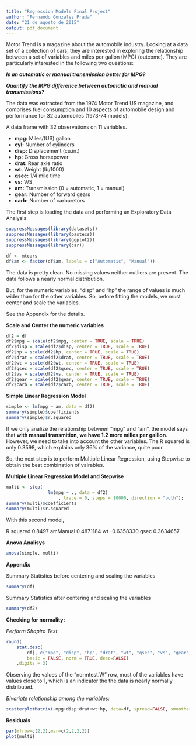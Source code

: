 ```yaml
---
title: "Regression Models Final Project"
author: "Fernando Gonzalez Prada"
date: "21 de agosto de 2015"
output: pdf_document
---
```


Motor Trend is a magazine about the automobile industry. Looking at a data set of a collection of cars, they are interested in exploring the relationship between a set of variables and miles per gallon (MPG) (outcome). They are particularly interested in the following two questions:

***Is an automatic or manual transmission better for MPG?***

***Quantify the MPG difference between automatic and manual transmissions?***

The data was extracted from the 1974 Motor Trend US magazine, and comprises fuel consumption and 10 aspects of automobile design and performance for 32 automobiles (1973-74 models).

A data frame with 32 observations on 11 variables.  

* **mpg:** Miles/(US) gallon
* **cyl:** Number of cylinders
* **disp:** Displacement (cu.in.)
* **hp:** Gross horsepower
* **drat:** Rear axle ratio
* **wt:** Weight (lb/1000)
* **qsec:** 1/4 mile time
* **vs:** V/S
* **am:** Transmission (0 = automatic, 1 = manual)
* **gear:** Number of forward gears
* **carb:** Number of carburetors 


The first step is loading the data and performing an Exploratory Data Analysis
```r
suppressMessages(library(datasets))
suppressMessages(library(pastecs))
suppressMessages(library(ggplot2))
suppressMessages(library(car))

df <- mtcars
df$am <- factor(df$am, labels = c("Automatic", "Manual"))
```

The data is pretty clean. No missing values neither outliers are present. The data follows a nearly normal distribution. 

But, for the numeric variables, "disp" and "hp" the range of values is much wider than for the other variables. So, before fitting the models, we must center and scale the variables.

See the Appendix for the details.

**Scale and Center the numeric variables**

```r
df2 = df
df2$mpg = scale(df2$mpg, center = TRUE, scale = TRUE)
df2$disp = scale(df2$disp, center = TRUE, scale = TRUE)
df2$hp = scale(df2$hp, center = TRUE, scale = TRUE)
df2$drat = scale(df2$drat, center = TRUE, scale = TRUE)
df2$wt = scale(df2$wt, center = TRUE, scale = TRUE)
df2$qsec = scale(df2$qsec, center = TRUE, scale = TRUE)
df2$vs = scale(df2$vs, center = TRUE, scale = TRUE)
df2$gear = scale(df2$gear, center = TRUE, scale = TRUE)
df2$carb = scale(df2$carb, center = TRUE, scale = TRUE)
```


**Simple Linear Regression Model**
```r
simple <- lm(mpg ~ am, data = df2)
summary(simple)$coefficients
summary(simple)$r.squared
```

If we only analize the relationship between "mpg" and "am", the model says that **with manual transmition, we have 1.2 more milles per galllon**. However, we need to take into account the other variables. 
The R squared is only 0.3598, which explains only 36% of the variance, quite poor.

So, the next step is to perform Multiple Linear Regression, using Stepwise to obtain the best combination of vairables.


**Multiple Linear Regression Model and Stepwise**
```r
multi <- step(
                lm(mpg ~ ., data = df2)
                    , trace = 0, steps = 10000, direction = "both");
summary(multi)$coefficients
summary(multi)$r.squared
```
With this second model, 

R squared 0.8497
amManual      0.4871184
wt           -0.6358330
qsec         0.3634657


**Anova Analisys**
```r
anova(simple, multi)
```


**Appendix**

Summary Statistics before centering and scaling the variables
```r
summary(df)
```
Summary Statistics after centering and scaling the variables
```r
summary(df2)
```

**Checking for normality:**

*Perform Shapiro Test*
 
```r
round(
    stat.desc(
        df[, c("mpg", "disp", "hp", "drat", "wt", "qsec", "vs", "gear", "carb")],
        basic = FALSE, norm = TRUE, desc=FALSE)
    ,digits = 3)
```
Observing the values of the "normtest.W" row, most of the variables have values close to 1, which is an indicator the the data is nearly normally distributed.


*Bivariate relationship among the variables:*
```r
scatterplotMatrix(~mpg+disp+drat+wt+hp, data=df, spread=FALSE, smoother.args=list(lty=2))
```

**Residuals**
```r
par(mfrow=c(2,2),mar=c(2,2,2,2))
plot(multi)
```
